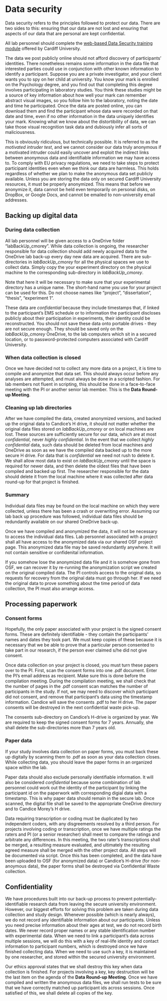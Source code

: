 
# Data security

Data security refers to the principles followed to protect our data. There are two sides to this: ensuring that our data are not lost and ensuring that aspects of our data that are personal are kept confidential. 

All lab personnel should complete the [web-based Data Security training module](https://intranet.cardiff.ac.uk/staff/news/view/211993-information-security-training-when-will-you-complete-yours) offered by Cardiff University. 

The data we post publicly online should not afford discovery of participants' identities. 
There nonetheless remains some information in the data file that interested parties could use in conjunction with other known information to identify a participant. Suppose you are a private investigator, and your client wants you to spy on her child at university. You know your mark is enrolled on the Psychology degree, and you find out that completing this degree involves participating in laboratory studies. You think these studies might be a source of key information about how well your mark can remember abstract visual images, so you follow him to the laboratory, noting the date and time he participated. Once the data are posted online, you can download them and find the participant whose data were recorded on that date and time, even if no other information in the data uniquely identifies your mark. Knowing what we know about the distortibility of data, we can take those visual recognition task data and dubiously infer all sorts of maliciousness.

This is obviously ridiculous, but technically possible. It is referred to as the *motivated intruder test*, and we cannot consider our data truly anonymous if a motivated intruder could easily uncover and exploit the indirect links between anonymous data and identifiable information we may have access to. To comply with EU privacy regulations, we need to take steps to protect participant identities even when we think our data are harmless. This holds regardless of whether we plan to make the anonymous data set publicly available. Unless you are storing the data only on secured Cardiff University resources, it must be properly anonymized. This means that before we anonymize it, data cannot be held even temporarily on personal disks, on DropBox, or Google Docs, and cannot be emailed to non-university email addresses. 

## Backing up digital data

### During data collection

All lab personnel will be given access to a OneDrive folder "labBackUp_cmorey". While data collection is ongoing, the researcher responsible for data collection should add newly acquired data to the OneDrive lab back-up every day new data are acquired. There are sub-directories in *labBackUp_cmorey* for all the physical spaces we use to collect data. Simply copy the your experiment directory on the physical machine to the corresponding sub-directory in *labBackUp_cmorey*.

Note that here it will be necessary to make sure that your experimental directory has a unique name. The short-hand name you use for your project can be used for this. Do not choose names like "project", "dissertation", "thesis", "experiment 1". 

These data are *confidential* because they include timestamps that, if linked to the participant's EMS schedule or to information the participant discloses publicly about their participation in experiments, their identity could be reconstructed. You should not save these data onto portable drives - they are not secure enough. They should be saved only on the *labBackUp_cmorey* OneDrive, to the lab computers which sit in a secured location, or to password-protected computers associated with Cardiff University. 

### When data collection is closed

Once we have decided not to collect any more data on a project, it is time to compile and anonymize that data set. This should always occur before any analyses are attempted, and must always be done in a scripted fashion. For lab members not fluent in scripting, this should be done in a face-to-face meeting with the PI or another senior lab member. This is the **Data Round-up Meeting**. 


### Cleaning up lab directories

After we have compiled the data, created anonymized versions, and backed up the original data to Candice's H drive, it should not matter whether the original data files stored on *labBackUp_cmorey* or on local machines are lost. These sources are sufficiently secure for our data, which are at most *confidential*, never *highly confidential*. In the event that we collect *highly confidential* data, such data should be deleted from local machines and OneDrive as soon as we have the compiled data backed up to the more secure H drive. For data that is *confidential* we need not rush to delete it. We shall allow most data to exist on *labBackUp_cmorey* until the space is required for newer data, and then delete the oldest files that have been compiled and backed up first. The researcher responsible for the data should delete it from the local machine where it was collected after data round-up for that project is finished.

### Summary

Individual data files may be found on the local machine on which they were collected, unless there has been a crash or overwriting error. Assuming our lab back up procedure was followed, individual data files should be redundantly available on our shared OneDrive back-up.

Once we have compiled and anonymized the data, it will not be necessary to access the individual data files. Lab personnel associated with a project shall all have access to the anonymized data via our shared OSF project page. This anonymized data file may be saved redundantly anywhere. It will not contain sensitive or confidenital information.

If you somehow lose the anonymized data file and it is somehow gone from OSF, we can recover it by re-running the anonymization script we created on the original compiled data. The PI controls access to the original data, so requests for recovery from the original data must go through her. If we need the original data to prove something about the time period of data collection, the PI must also arrange access.

## Processing paperwork

### Consent forms

Hopefully, the only paper associated with your project is the signed consent forms. These are definitely identifiable -  they contain the participants' names and dates they took part. We must keep copies of these because it is necessary that we be able to prove that a particular person consented to take part in our research, if the person ever claimed s/he did not give consent.

Once data collection on your project is closed, you must turn these papers over to the PI. First, scan the consent forms into one .pdf document. Enter the PI's email address as recipient. Make sure this is done before the compilation meeting. During the compilation meeting, we shall check that the number of pages in the .pdf consent scan matches the number of participants in the study. If not, we may need to discover which participant did not consent, and remove that participant's data using the timestamp information. Candice will save the consents .pdf to her H drive. The paper consents will be destroyed in the next confidential waste pick-up. 

The consents sub-directory on Candice's H-drive is organized by year. We are required to keep the signed consent forms for 7 years. Annually, she shall delete the sub-directories more than 7 years old. 

### Paper data

If your study involves data collection on paper forms, you must back these up digitally by scanning them to .pdf as soon as your data collection closes. While collecting data, you should leave the paper forms in an organized space within the lab. 

Paper data should also exclude personally identifiable information. It will also be considered *confidential* because some combination of lab personnel could work out the identity of the participant by linking the participant id on the paperwork with corresponding digial data with a timestamp. This is why paper data should remain in the secure lab. Once scanned, the digital file shall be saved to the appropriate OneDrive directory and to Candice Morey's H drive.

Data requiring transcription or coding must be duplicated by two independent coders, with any disgreements resolved by a third person. For projects involving coding or transcription, once we have multiple ratings the raters and PI (or a senior researcher) shall meet to compare the ratings and arbitrate any differences. In this meeting, the two rater's transcriptions shall be merged, a resulting measure evaluated, and ultimately the resulting agreed measure shall be merged with the other project data. All steps will be documented via script. Once this has been completed, and the data have been uploaded to OSF (for anonymized data) or Candice's H-drive (for non-anoymous data), the paper forms shall be destroyed via Confidential Waste collection.


## Confidentiality

We have procedures built into our back-up process to prevent potentially-identifiable research data from leaving the secure university environment. However, our biggest efforts for solving this problem are taken during data collection and study design. Whenever possible (which is nearly always), we do not record any identifiable information about our participants. Unless you need precise information about their ages at test, we do not record birth dates. We never record proper names or any stable identification number with experimental data. When we need to link a participant's data across multiple sessions, we will do this with a key of real-life identity and contact information to participant numbers, which is destroyed once we have finished collecting data. When we need to use such a key, it is maintained by one researcher, and stored within the secured university environment. 

Our ethics approval states that we shall destroy this key when data collection is finished. For projects involving a key, key destruction will be the last item on the agenda of the **Data Round-up Meeting**. Once we have compiled and written the anonymous data files, we shall run tests to be sure that we have correctly matched up participant ids across sessions. Once satisfied of this, we shall delete all copies of the key. 


